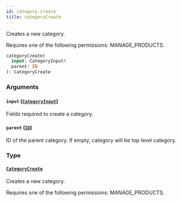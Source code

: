 ```yaml
---
id: category-create
title: categoryCreate
---
```


Creates a new category.

Requires one of the following permissions: MANAGE_PRODUCTS.

```graphql
categoryCreate(
  input: CategoryInput!
  parent: ID
): CategoryCreate
```

### Arguments

#### `input` ([`CategoryInput`](../../../developer/api-reference/inputs/category-input))

Fields required to create a category.

#### `parent` ([`ID`](../../../developer/api-reference/scalars/id))

ID of the parent category. If empty, category will be top level category.

### Type

#### [`CategoryCreate`](../../../developer/api-reference/objects/category-create)

Creates a new category.

Requires one of the following permissions: MANAGE_PRODUCTS.
